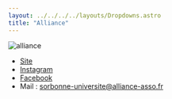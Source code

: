 ```yaml
---
layout: ../../../../layouts/Dropdowns.astro
title: "Alliance"
---
```

![alliance](/assets/assos/alliance.png)  
- [Site](https://alliance-asso.fr/alliancesorbonneuniversite/)  
- [Instagram](https://www.instagram.com/alliancesorbonneuniversite/)  
- [Facebook](https://www.facebook.com/J.Sorbonne)  
- Mail : sorbonne-universite@alliance-asso.fr